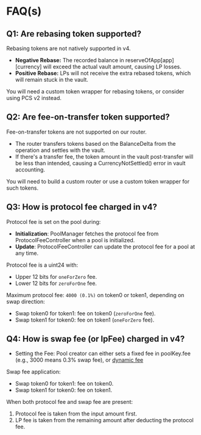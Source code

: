 
# FAQ(s)

## Q1: Are rebasing token supported?

Rebasing tokens are not natively supported in v4.

- **Negative Rebase:** The recorded balance in reserveOfApp[app][currency] will exceed the actual vault amount, causing LP losses.
- **Positive Rebase:** LPs will not receive the extra rebased tokens, which will remain stuck in the vault.

You will need a custom token wrapper for rebasing tokens, or consider using PCS v2 instead.

## Q2: Are fee-on-transfer token supported?

Fee-on-transfer tokens are not supported on our router.

- The router transfers tokens based on the BalanceDelta from the operation and settles with the vault.
- If there's a transfer fee, the token amount in the vault post-transfer will be less than intended, causing a CurrencyNotSettled() error in vault accounting.

You will need to build a custom router or use a custom token wrapper for such tokens.

## Q3: How is protocol fee charged in v4? 

Protocol fee is set on the pool during:

- **Initialization**: PoolManager fetches the protocol fee from ProtocolFeeController when a pool is initialized.
- **Update**: ProtocolFeeController can update the protocol fee for a pool at any time.

Protocol fee is a uint24 with:

- Upper 12 bits for `oneForZero` fee.
- Lower 12 bits for `zeroForOne` fee.

Maximum protocol fee: `4000 (0.1%)` on token0 or token1, depending on swap direction:

- Swap token0 for token1: fee on token0 (`zeroForOne` fee).
- Swap token1 for token0: fee on token1 (`oneForZero` fee).

## Q4: How is swap fee (or lpFee) charged in v4? 

- Setting the Fee: Pool creator can either sets a fixed fee in poolKey.fee (e.g., 3000 means 0.3% swap fee), or [dynamic fee](/contracts/v4/overview/custom-layer-hook#dynamic-lp-swap-fee)

Swap fee application:

- Swap token0 for token1: fee on token0.
- Swap token1 for token0: fee on token1.

When both protocol fee and swap fee are present:

1. Protocol fee is taken from the input amount first.
2. LP fee is taken from the remaining amount after deducting the protocol fee.

